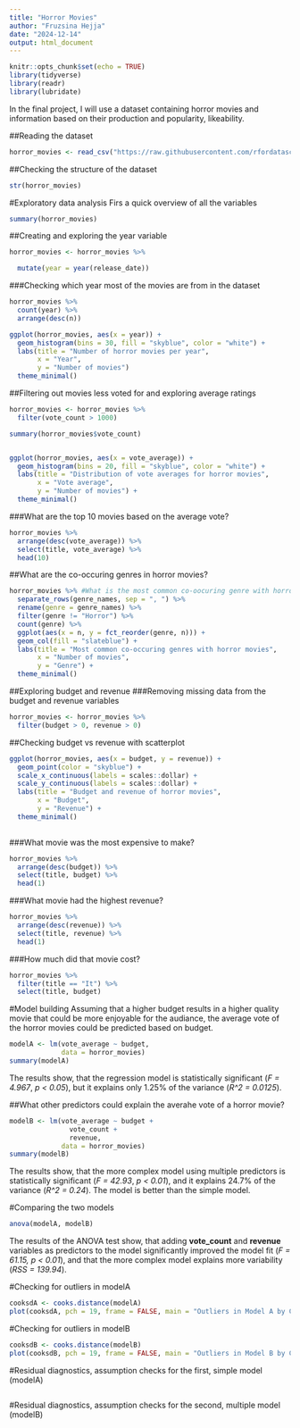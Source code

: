 ```yaml
---
title: "Horror Movies"
author: "Fruzsina Hejja"
date: "2024-12-14"
output: html_document
---
```


```r
knitr::opts_chunk$set(echo = TRUE)
library(tidyverse)
library(readr)
library(lubridate)
```

In the final project, I will use a dataset containing horror movies and information based on their production and popularity, likeability.

##Reading the dataset
```r
horror_movies <- read_csv("https://raw.githubusercontent.com/rfordatascience/tidytuesday/refs/heads/main/data/2022/2022-11-01/horror_movies.csv") #Read from the TidyTuesday github page.
```
##Checking the structure of the dataset
```r
str(horror_movies)
```
#Exploratory data analysis
Firs a quick overview of all the variables
```r
summary(horror_movies)
```
##Creating and exploring the year variable
```r
horror_movies <- horror_movies %>%

  mutate(year = year(release_date))
```
###Checking which year most of the movies are from in the dataset
```r
horror_movies %>%
  count(year) %>%
  arrange(desc(n))

ggplot(horror_movies, aes(x = year)) +
  geom_histogram(bins = 30, fill = "skyblue", color = "white") +
  labs(title = "Number of horror movies per year",
       x = "Year",
       y = "Number of movies")
  theme_minimal()
```
##Filtering out movies less voted for and exploring average ratings
```r
horror_movies <- horror_movies %>%
  filter(vote_count > 1000)

summary(horror_movies$vote_count)


ggplot(horror_movies, aes(x = vote_average)) +
  geom_histogram(bins = 20, fill = "skyblue", color = "white") +
  labs(title = "Distribution of vote averages for horror movies",
       x = "Vote average",
       y = "Number of movies") +
  theme_minimal()
```
###What are the top 10 movies based on the average vote?
```r
horror_movies %>%
  arrange(desc(vote_average)) %>%
  select(title, vote_average) %>%
  head(10)
```
##What are the co-occuring genres in horror movies?
```r
horror_movies %>% #What is the most common co-oocuring genre with horror movies
  separate_rows(genre_names, sep = ", ") %>%
  rename(genre = genre_names) %>%
  filter(genre != "Horror") %>%
  count(genre) %>%
  ggplot(aes(x = n, y = fct_reorder(genre, n))) +
  geom_col(fill = "slateblue") +
  labs(title = "Most common co-occuring genres with horror movies",
       x = "Number of movies",
       y = "Genre") +
  theme_minimal()
```
##Exploring budget and revenue
###Removing missing data from the budget and revenue variables
```r
horror_movies <- horror_movies %>%
  filter(budget > 0, revenue > 0)
```
##Checking budget vs revenue with scatterplot
```r
ggplot(horror_movies, aes(x = budget, y = revenue)) +
  geom_point(color = "skyblue") +
  scale_x_continuous(labels = scales::dollar) +
  scale_y_continuous(labels = scales::dollar) +
  labs(title = "Budget and revenue of horror movies",
       x = "Budget",
       y = "Revenue") +
  theme_minimal()
  
```
###What movie was the most expensive to make?
```r
horror_movies %>%
  arrange(desc(budget)) %>%
  select(title, budget) %>%
  head(1)
```
###What movie had the highest revenue?
```r
horror_movies %>%
  arrange(desc(revenue)) %>%
  select(title, revenue) %>%
  head(1)
```
###How much did that movie cost?
```r
horror_movies %>%
  filter(title == "It") %>%
  select(title, budget)
```
#Model building
Assuming that a higher budget results in a higher quality movie that could be more enjoyable for the audiance, the average vote of the horror movies could be predicted based on budget.
```r
modelA <- lm(vote_average ~ budget,
             data = horror_movies)
summary(modelA)
```

The results show, that the regression model is statistically significant (*F = 4.967*, *p < 0.05*), but it explains only 1.25% of the variance (*R^2 = 0.0125*).

##What other predictors could explain the averahe vote of a horror movie?
```r
modelB <- lm(vote_average ~ budget +
               vote_count +
               revenue,
             data = horror_movies)
summary(modelB)
```
The results show, that the more complex model using multiple predictors is statistically significant (*F = 42.93*, *p < 0.01*), and it explains 24.7% of the variance (*R^2 = 0.24*). The model is better than the simple model. 

#Comparing the two models
```r
anova(modelA, modelB)
```
The results of the ANOVA test show, that adding **vote_count** and **revenue** variables as predictors to the model significantly improved the model fit (*F = 61.15, p < 0.01*), and that the more complex model explains more variability (*RSS = 139.94*).


#Checking for outliers in modelA
```r
cooksdA <- cooks.distance(modelA)
plot(cooksdA, pch = 19, frame = FALSE, main = "Outliers in Model A by Cook's distance")
```

#Checking for outliers in modelB
```r
cooksdB <- cooks.distance(modelB)
plot(cooksdB, pch = 19, frame = FALSE, main = "Outliers in Model B by Cook's distance")
```

#Residual diagnostics, assumption checks for the first, simple model (modelA)
```r

```





#Residual diagnostics, assumption checks for the second, multiple model (modelB)
```r

```

